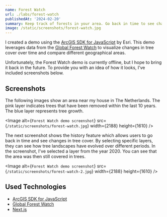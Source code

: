 ```yaml
---
name: Forest Watch
url: ./labs/forest-watch
publishedAt: '2024-02-20'
summary: Keep track of forests in your area. Go back in time to see changes in tree cover using satellite imagery.
image: /static/screenshots/forest-watch.jpg
---
```


I created a demo using the [ArcGIS SDK for JavaScript](https://developers.arcgis.com/javascript/latest/) by Esri. This demo leverages data from the [Global Forest Watch](https://www.globalforestwatch.org/) to visualize changes in tree cover over time and compare different geographical areas.

Unfortunately, the Forest Watch demo is currently offline, but I hope to bring it back in the future. To provide you with an idea of how it looks, I’ve included screenshots below.

## Screenshots

The following images show an area near my house in The Netherlands. The pink layer indicates trees that have been removed within the last 10 years. The blue layer represents tree growth.

<Image
  alt={`Forest Watch demo screenshot`}
  src={`/static/screenshots/forest-watch.jpg`}
  width={2188}
  height={1610}
/>

The next screenshot shows the history feature which allows users to go back in time and see changes in tree cover. By selecting specific layers, they can see how tree landscapes have evolved over different periods. In the screenshot, I've selected a layer from the year 2020. You can see that the area was then still covered in trees.

<Image
  alt={`Forest Watch demo screenshot`}
  src={`/static/screenshots/forest-watch-2.jpg`}
  width={2188}
  height={1610}
/>

## Used Technologies

- [ArcGIS SDK for JavaScript](https://developers.arcgis.com/javascript/latest/)
- [Global Forest Watch](https://www.globalforestwatch.org/)
- [Next.js](https://nextjs.org/)

